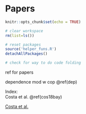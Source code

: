 # Papers

```r
knitr::opts_chunk$set(echo = TRUE)

# clear workspace
rm(list=ls())

# reset packages
source('helper_funs.R')
detachAllPackages()

# check for way to do code folding
```

ref for papers 

dependence mod w cop \@ref(dep)

Index:  
 Costa et al. \@ref(cos18bay)
 
 [Costa et al.](#cos18bay)

